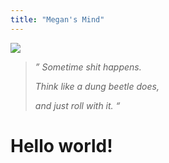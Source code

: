 ```yaml
---
title: "Megan's Mind"
---
```


![](/Picture2.jpg){width=40%, fig-align=left, fig-alt="A picture of Megan in a 60L bin with the number 100 written in white pen"}

> *" Sometime shit happens.*
>
> *Think like a dung beetle does,*
>
> *and just roll with it. "*

# Hello world!
